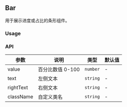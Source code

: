 
## Bar

用于展示进度或占比的条形组件。

### Usage

<DemoBlock title="Bar 基本用法" description="传入数值与文本展示占比">
  <Basic />
</DemoBlock>

### API

| 参数 | 说明 | 类型 | 默认值 |
| --- | --- | --- | --- |
| value | 百分比数值 0-100 | `number` | - |
| text | 左侧文本 | `string` | - |
| rightText | 右侧文本 | `string` | - |
| className | 自定义类名 | `string` | - | 